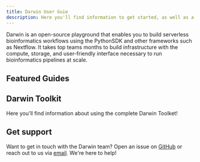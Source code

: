 ```yaml
---
title: Darwin User Guie
description: Here you'll find information to get started, as well as a sample API Reference generated by Fern from an OpenAPI specification file.
---
```


Darwin is an open-source playground that enables you to build serverless bioinformatics workflows using the PythonSDK and other frameworks such as Nextflow.
It takes top teams months to build infrastructure with the compute, storage, and user-friendly interface necessary to run bioinformatics pipelines at scale.


## Featured Guides

<Cards>
  <Card
    title="Darwin API"
    icon="fa-solid fa-code"
    href="/api-reference"
  />
  <Card
    title="Nextflow"
    icon="fa-solid fa-signal"
    href="https://blog.buildwithfern.com"
  />
  <Card
    title="Snakemake"
    icon="fa-solid fa-shield-halved"
    href="https://security.buildwithfern.com"
  />
  <Card
    title="Python SDK"
    icon="fa-brands fa-discord"
    href="https://discord.com/invite/JkkXumPzcG"
  />
</Cards>

## Darwin Toolkit

Here you'll find information about using the complete Darwin Toolket!

<Cards>
  <Card
    title="Data"
    icon="fa-solid fa-code"
    href="/api-reference"
  />
  <Card
    title="Workflows"
    icon="fa-solid fa-code"
    href="/api-reference"
  />
  <Card
    title="Pods"
    icon="fa-solid fa-signal"
    href="https://blog.buildwithfern.com"
  />
  <Card
    title="Registry"
    icon="fa-solid fa-shield-halved"
    href="https://security.buildwithfern.com"
  />
</Cards>

## Get support

Want to get in touch with the Darwin team? Open an issue on [GitHub](https://github.com/fern-api/docs-starter-openapi/issues/new) or reach out to us via [email](mailto:support@darwinbio.io). We're here to help!
